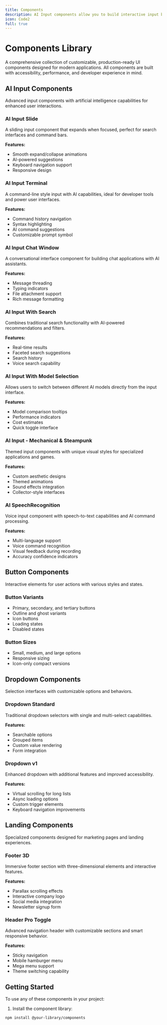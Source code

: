 ```yaml
---
title: Components
description: AI Input components allow you to build interactive input boxes for your app with various styles and functionalities.
icon: Code2
full: true
---
```


# Components Library

A comprehensive collection of customizable, production-ready UI components designed for modern applications. All components are built with accessibility, performance, and developer experience in mind.

## AI Input Components

Advanced input components with artificial intelligence capabilities for enhanced user interactions.

### AI Input Slide
A sliding input component that expands when focused, perfect for search interfaces and command bars.

**Features:**
- Smooth expand/collapse animations
- AI-powered suggestions
- Keyboard navigation support
- Responsive design

### AI Input Terminal
A command-line style input with AI capabilities, ideal for developer tools and power user interfaces.

**Features:**
- Command history navigation
- Syntax highlighting
- AI command suggestions
- Customizable prompt symbol

### AI Input Chat Window
A conversational interface component for building chat applications with AI assistants.

**Features:**
- Message threading
- Typing indicators
- File attachment support
- Rich message formatting

### AI Input With Search
Combines traditional search functionality with AI-powered recommendations and filters.

**Features:**
- Real-time results
- Faceted search suggestions
- Search history
- Voice search capability

### AI Input With Model Selection
Allows users to switch between different AI models directly from the input interface.

**Features:**
- Model comparison tooltips
- Performance indicators
- Cost estimates
- Quick toggle interface

### AI Input - Mechanical & Steampunk
Themed input components with unique visual styles for specialized applications and games.

**Features:**
- Custom aesthetic designs
- Themed animations
- Sound effects integration
- Collector-style interfaces

### AI SpeechRecognition
Voice input component with speech-to-text capabilities and AI command processing.

**Features:**
- Multi-language support
- Voice command recognition
- Visual feedback during recording
- Accuracy confidence indicators

## Button Components

Interactive elements for user actions with various styles and states.

### Button Variants
- Primary, secondary, and tertiary buttons
- Outline and ghost variants
- Icon buttons
- Loading states
- Disabled states

### Button Sizes
- Small, medium, and large options
- Responsive sizing
- Icon-only compact versions

## Dropdown Components

Selection interfaces with customizable options and behaviors.

### Dropdown Standard
Traditional dropdown selectors with single and multi-select capabilities.

**Features:**
- Searchable options
- Grouped items
- Custom value rendering
- Form integration

### Dropdown v1
Enhanced dropdown with additional features and improved accessibility.

**Features:**
- Virtual scrolling for long lists
- Async loading options
- Custom trigger elements
- Keyboard navigation improvements

## Landing Components

Specialized components designed for marketing pages and landing experiences.

### Footer 3D
Immersive footer section with three-dimensional elements and interactive features.

**Features:**
- Parallax scrolling effects
- Interactive company logo
- Social media integration
- Newsletter signup form

### Header Pro Toggle
Advanced navigation header with customizable sections and smart responsive behavior.

**Features:**
- Sticky navigation
- Mobile hamburger menu
- Mega menu support
- Theme switching capability

## Getting Started

To use any of these components in your project:

1. Install the component library:
```bash
npm install @your-library/components